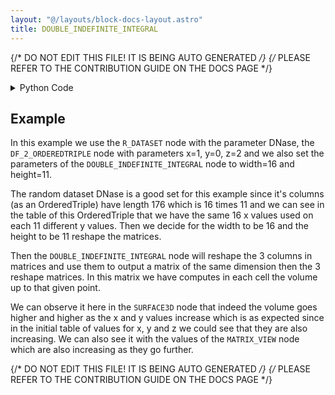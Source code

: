 ```yaml
---
layout: "@/layouts/block-docs-layout.astro"
title: DOUBLE_INDEFINITE_INTEGRAL
---
```


{/* DO NOT EDIT THIS FILE! IT IS BEING AUTO GENERATED */}
{/* PLEASE REFER TO THE CONTRIBUTION GUIDE ON THE DOCS PAGE */}


<PythonDocsDisplay docstring={docstring} />

<details>
<summary>Python Code</summary>

```python
from flojoy import flojoy, OrderedTriple, Matrix
import numpy as np


def contains_only_numbers(column, colName):
    for i in range(0, len(column)):
        if not isinstance(column.item(i), (int, float)):
            raise ValueError(
                f"The value {column.item(i)} in column {colName} is of type {type(column.item(i))}. The OrderedTriple need to contain only int or float values."
            )


@flojoy
def DOUBLE_INDEFINITE_INTEGRAL(
    default: OrderedTriple, width: int = 3, height: int = 3
) -> Matrix:
    """The DOUBLE_INDEFINITE_INTEGRAL node takes an OrderedTriple (x,y,z) and has width and height parameters.

    The width and height represent the number of columns and rows, respectively, that the x, y, and z reshaped matrices will have.
    Here it is important to note that the length of x, y, and z is the same, and that the width times the height needs to be equal to the length of x, y, and z.

    It computes the double integral approximation according to given dimensions of the matrices, and returns a matrix where each cell represents the volume up to the given point.

    Inputs
    ------
    default : OrderedTriple
        Input from which we use x, y, and z to compute the integral.

    Parameters
    ----------
    width : int
        Number of columns of the 3 matrices generated by reshaping the x, y, and z columns of the OrderedTriple.
    height : int
        Number of rows of the 3 matrices generated by reshaping the x, y, and z columns of the OrderedTriple.

    Returns
    -------
    Matrix
        The matrix that contains the volume up to that point in each cell.
    """

    if np.divide(len(default.x), width) == height:
        contains_only_numbers(default.x, "x")
        contains_only_numbers(default.y, "y")
        contains_only_numbers(default.z, "z")

        input_x = np.reshape(default.x, (height, width))
        input_y = np.reshape(default.y, (height, width))
        input_z = np.reshape(default.z, (height, width))
    else:
        raise ArithmeticError(
            f"Cannot reshape size {len(default.x)} in a matrix of {width} by {height}. Please enter appropriate width and height."
        )

    integrate = np.zeros_like(input_x)

    for i in range(1, len(input_x)):
        for j in range(1, width):
            cal = (
                (input_x[i][j] - input_x[i][j - 1])
                * (input_y[i][j] - input_y[i - 1][j])
                / 4
            )
            result = cal * (
                input_z[i - 1][j - 1]
                + input_z[i][j - 1]
                + input_z[i - 1][j]
                + input_z[i][j]
            )
            integrate[i][j] = result

    result = np.copy(integrate)

    for i in range(1, len(integrate)):
        for j in range(1, width):
            if i == 1:
                result[i][j] = result[i][j - 1] + result[i][j]
            elif j == 1:
                result[i][j] = result[i - 1][j] + result[i][j]
            else:
                result[i][j] = (
                    result[i][j - 1]
                    + result[i - 1][j]
                    + result[i][j]
                    - result[i - 1][j - 1]
                )

    return Matrix(m=result)

```

[Find this Flojoy Block on GitHub](https://github.com/flojoy-ai/blocks/blob/main/blocks/TRANSFORMERS/CALCULUS/DOUBLE_INDEFINITE_INTEGRAL/DOUBLE_INDEFINITE_INTEGRAL.py)

</details>

## Example

<GetHelpWidget />

<AppDisplay app={app} blockName="DOUBLE_INDEFINITE_INTEGRAL" client:visible />

In this example we use the `R_DATASET` node with the parameter DNase, the `DF_2_ORDEREDTRIPLE` node with parameters x=1, y=0, z=2 and we also set the parameters of the `DOUBLE_INDEFINITE_INTEGRAL` node to width=16 and height=11.

The random dataset DNase is a good set for this example since it's columns (as an OrderedTriple) have length 176 which is 16 times 11 and we can see in the table of this OrderedTriple that we have the same 16 x values used on each 11 different y values. Then we decide for the width to be 16 and the height to be 11 reshape the matrices.

Then the `DOUBLE_INDEFINITE_INTEGRAL` node will reshape the 3 columns in matrices and use them to output a matrix of the same dimension then the 3 reshape matrices. In this matrix we have computes in each cell the volume up to that given point.

We can observe it here in the `SURFACE3D` node that indeed the volume goes higher and higher as the x and y values increase which is as expected since in the initial table of values for x, y and z we could see that they are also increasing. We can also see it with the values of the `MATRIX_VIEW` node which are also increasing as they go further.

{/* DO NOT EDIT THIS FILE! IT IS BEING AUTO GENERATED */}
{/* PLEASE REFER TO THE CONTRIBUTION GUIDE ON THE DOCS PAGE */}
